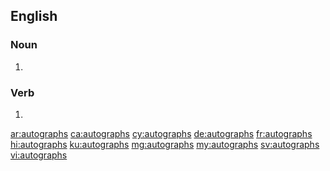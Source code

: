 ==English==

===Noun===
{{head|en|noun plural form}}

# {{plural of|autograph|lang=en}}

===Verb===
{{head|en|verb form}}

# {{en-third-person singular of|autograph}}

[[ar:autographs]]
[[ca:autographs]]
[[cy:autographs]]
[[de:autographs]]
[[fr:autographs]]
[[hi:autographs]]
[[ku:autographs]]
[[mg:autographs]]
[[my:autographs]]
[[sv:autographs]]
[[vi:autographs]]